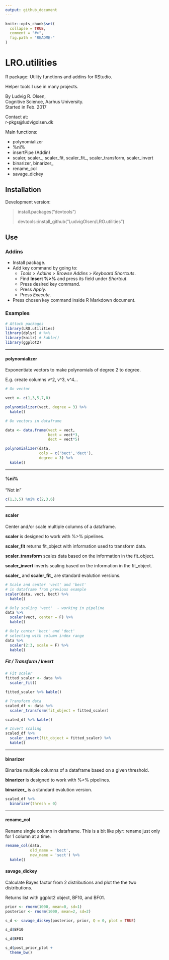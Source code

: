 ```yaml
---
output: github_document
---
```


<!-- README.md is generated from README.Rmd. Please edit that file -->

```r
knitr::opts_chunk$set(
  collapse = TRUE,
  comment = "#>",
  fig.path = "README-"
)
```

# LRO.utilities

R package: Utility functions and addins for RStudio.

Helper tools I use in many projects. 

By Ludvig R. Olsen,  
Cognitive Science, Aarhus University.  
Started in Feb. 2017  

Contact at:  
r-pkgs@ludvigolsen.dk  


Main functions:   

* polynomializer
* %ni%
* insertPipe (Addin)
* scaler, scaler_, scaler_fit, scaler_fit_, scaler_transform, scaler_invert
* binarizer, binarizer_
* rename_col
* savage_dickey

## Installation  
Development version:  

> install.packages("devtools")
>
> devtools::install_github("LudvigOlsen/LRO.utilities")  

## Use 

### Addins

* Install package.
* Add key command by going to:   
    - *Tools* > *Addins* > *Browse Addins* > *Keyboard Shortcuts*.  
    - Find **Insert %>%** and press its field under *Shortcut*. 
    - Press desired key command.
    - Press *Apply*.
    - Press *Execute*.
* Press chosen key command inside R Markdown document.  

### Examples

```r
# Attach packages
library(LRO.utilities)
library(dplyr) # %>% 
library(knitr) # kable()
library(ggplot2)
```

---

#### polynomializer

Exponentiate vectors to make polynomials of degree 2 to degree.

E.g. create columns v^2, v^3, v^4...

```r
# On vector

vect <- c(1,3,5,7,8)

polynomializer(vect, degree = 3) %>% 
  kable()

# On vectors in dataframe

data <- data.frame(vect = vect,
                   bect = vect*3,
                   dect = vect*5)

polynomializer(data, 
               cols = c('bect','dect'), 
               degree = 3) %>% 
  kable()
```

---

#### %ni%

"Not in"

```r

c(1,3,5) %ni% c(2,3,6)

```

---

#### scaler

Center and/or scale multiple columns of a dataframe.

**scaler** is designed to work with %>% pipelines.

**scaler_fit** returns fit_object with information used to transform data.

**scaler_transform** scales data based on the information in the fit_object.

**scaler_invert** inverts scaling based on the information in the fit_object.

**scaler_** and **scaler_fit_** are standard evalution versions.  

```r

# Scale and center 'vect' and 'bect' 
# in dataframe from previous example
scaler(data, vect, bect) %>% 
  kable()

# Only scaling 'vect'  - working in pipeline
data %>% 
  scaler(vect, center = F) %>% 
  kable()

# Only center 'bect' and 'dect' 
# selecting with column index range
data %>% 
  scaler(2:3, scale = F) %>% 
  kable()

```

##### Fit / Transform / Invert

```r
# Fit scaler
fitted_scaler <- data %>% 
  scaler_fit()

fitted_scaler %>% kable()

# Transform data
scaled_df <- data %>% 
  scaler_transform(fit_object = fitted_scaler)

scaled_df %>% kable()

# Invert scaling
scaled_df %>% 
  scaler_invert(fit_object = fitted_scaler) %>% 
  kable()

```

---

#### binarizer

Binarize multiple columns of a dataframe based on a given threshold.

**binarizer** is designed to work with %>% pipelines.

**binarizer_** is a standard evalution version.

```r

scaled_df %>% 
  binarizer(thresh = 0)

```


---

#### rename_col

Rename single column in dataframe. This is a bit like plyr::rename just only for 1 column at a time.

```r
rename_col(data, 
           old_name = 'bect', 
           new_name = 'sect') %>% 
  kable()

```


#### savage_dickey

Calculate Bayes factor from 2 distributions and plot the the two distributions.  

Returns list with ggplot2 object, BF10, and BF01.  

```r
prior <- rnorm(1000, mean=0, sd=1)
posterior <- rnorm(1000, mean=2, sd=2)

s_d <- savage_dickey(posterior, prior, Q = 0, plot = TRUE)

s_d$BF10

s_d$BF01

s_d$post_prior_plot +
  theme_bw()

```

